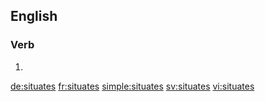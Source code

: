 
==English==

===Verb===
{{head|en}}

# {{en-third-person singular of|situate}}

[[de:situates]]
[[fr:situates]]
[[simple:situates]]
[[sv:situates]]
[[vi:situates]]